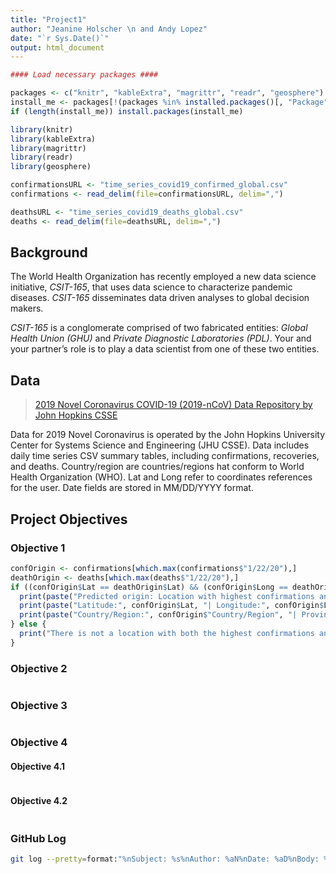 ```yaml
---
title: "Project1"
author: "Jeanine Holscher \n and Andy Lopez"
date: "`r Sys.Date()`"
output: html_document
---
```

```r

#### Load necessary packages ####

packages <- c("knitr", "kableExtra", "magrittr", "readr", "geosphere")
install_me <- packages[!(packages %in% installed.packages()[, "Package"])]
if (length(install_me)) install.packages(install_me)

library(knitr)
library(kableExtra)
library(magrittr)
library(readr)
library(geosphere)

confirmationsURL <- "time_series_covid19_confirmed_global.csv"
confirmations <- read_delim(file=confirmationsURL, delim=",")

deathsURL <- "time_series_covid19_deaths_global.csv"
deaths <- read_delim(file=deathsURL, delim=",")
```

## Background
The World Health Organization has recently employed a new data science initiative, *CSIT-165*, that uses data science to characterize pandemic diseases. 
*CSIT-165* disseminates data driven analyses to global decision makers.

*CSIT-165* is a conglomerate comprised of two fabricated entities: *Global Health Union (GHU)* and *Private Diagnostic Laboratories (PDL)*. 
Your and your partner's role is to play a data scientist from one of these two entities.

## Data
> [2019 Novel Coronavirus COVID-19 (2019-nCoV) Data Repository by John Hopkins CSSE](https://github.com/CSSEGISandData/COVID-19/tree/master/csse_covid_19_data/csse_covid_19_time_series)

Data for 2019 Novel Coronavirus is operated by the John Hopkins University Center for Systems Science and Engineering (JHU CSSE).
Data includes daily time series CSV summary tables, including confirmations, recoveries, and deaths. 
Country/region are countries/regions hat conform to World Health Organization (WHO).
Lat and Long refer to coordinates references for the user. 
Date fields are stored in MM/DD/YYYY format.

## Project Objectives

### Objective 1
```r
confOrigin <- confirmations[which.max(confirmations$"1/22/20"),]
deathOrigin <- deaths[which.max(deaths$"1/22/20"),]
if ((confOrigin$Lat == deathOrigin$Lat) && (confOrigin$Long == deathOrigin$Long)) {
  print(paste("Predicted origin: Location with highest confirmations and deaths on 1/22/20"))
  print(paste("Latitude:", confOrigin$Lat, "| Longitude:", confOrigin$Long))
  print(paste("Country/Region:", confOrigin$"Country/Region", "| Province/State:", confOrigin$"Province/State"))
} else {
  print("There is not a location with both the highest confirmations and deaths.")
}
```

### Objective 2
```r

```

### Objective 3
```r

```

### Objective 4

#### Objective 4.1
```r

```

#### Objective 4.2
```r

```

### GitHub Log
```bash
git log --pretty=format:"%nSubject: %s%nAuthor: %aN%nDate: %aD%nBody: %b"
```




